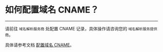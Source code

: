 # 如何配置域名 CNAME？

- - -


请前往 `域名解析服务商` 处配置 CNAME 记录，具体操作请咨询您的 `域名解析服务提供商`。

具体请参考文档 [配置域名 CNAME](https://doc-zh.zego.im/article/12156)。